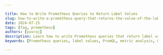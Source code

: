 ```yaml
---

title: How to Write Prometheus Queries to Return Label Values
slug: how-to-write-a-prometheus-query-that-returns-the-value-of-the-label
date: 2024-07-25
tags: [faq, prometheus]
authors: [yuvraj]
description: Learn how to write Prometheus queries that return label values. Master PromQL, advanced techniques, and best practices for efficient metric analysis.
keywords: [Prometheus queries, label values, PromQL, metric analysis, Grafana visualization, monitoring systems]

---
```


<head>
<script
  type="application/ld+json"
  dangerouslySetInnerHTML={{ __html: JSON.stringify({
    "@context": "https://schema.org",
    "@type": "TechArticle",
    "headline": "How to Write Prometheus Queries to Return Label Values",
    "alternativeHeadline": "Mastering PromQL: Writing Queries to Return Label Values",
    "author": {
      "@type": "Person",
      "name": "Yuvraj"
    },
    "publisher": {
      "@type": "Organization",
      "name": "SigNoz",
      "logo": {
        "@type": "ImageObject",
        "url": "https://signoz.io/img/SigNozLogo-orange.svg"
      }
    },
    "datePublished": "2024-07-25T00:00:00Z",
    "dateModified": "2024-07-25T00:00:00Z",
    "mainEntityOfPage": {
      "@type": "WebPage",
      "@id": "https://signoz.io/guides/how-to-write-a-prometheus-query-that-returns-the-value-of-the-label/"
    },
    "description": "Learn how to write Prometheus queries that return label values. Master PromQL, advanced techniques, and best practices for efficient metric analysis.",
    "keywords": "Prometheus queries, label values, PromQL, metric analysis, Grafana visualization, monitoring systems",
    "articleSection": "Technology",
    "inLanguage": "en",
    "isPartOf": {
      "@type": "Blog",
      "name": "SigNoz Blog",
      "url": "https://signoz.io/blog/"
    },
    "about": [
      {
        "@type": "Thing",
        "name": "Prometheus",
        "description": "An open-source monitoring and alerting toolkit designed for reliability and scalability."
      },
      {
        "@type": "Thing",
        "name": "PromQL",
        "description": "Prometheus Query Language used to query and analyze metrics."
      },
      {
        "@type": "Thing",
        "name": "Label Values",
        "description": "Key-value pairs in Prometheus metrics that provide additional context and allow for fine-grained filtering and aggregation."
      }
    ],
    "mentions": [
      {
        "@type": "SoftwareApplication",
        "name": "Prometheus",
        "applicationCategory": "Monitoring Tool"
      },
      {
        "@type": "SoftwareApplication",
        "name": "SigNoz",
        "applicationCategory": "Observability Platform"
      },
      {
        "@type": "SoftwareApplication",
        "name": "Grafana",
        "applicationCategory": "Visualization Tool"
      }
    ],
    "mainEntity": {
      "@type": "FAQPage",
      "mainEntity": [
        {
          "@type": "Question",
          "name": "What's the difference between a metric name and a label in Prometheus?",
          "acceptedAnswer": {
            "@type": "Answer",
            "text": "A metric name identifies the measurement being collected, while labels provide additional context or dimensions for that metric. For example, `http_requests_total` is a metric name, and `method=\"GET\"` is a label."
          }
        },
        {
          "@type": "Question",
          "name": "How can I query for the absence of a label?",
          "acceptedAnswer": {
            "@type": "Answer",
            "text": "Use the `!=` matcher with an empty string: `http_requests_total{method!=\"\"}`. This selects all `http_requests_total` metrics where the `method` label is present."
          }
        },
        {
          "@type": "Question",
          "name": "Is it possible to perform mathematical operations on label values?",
          "acceptedAnswer": {
            "@type": "Answer",
            "text": "PromQL doesn't support direct mathematical operations on label values. However, you can use functions like `label_replace()` to manipulate label values based on regular expressions."
          }
        },
        {
          "@type": "Question",
          "name": "Can I use label queries in Prometheus alerting rules?",
          "acceptedAnswer": {
            "@type": "Answer",
            "text": "Yes, you can use label queries in alerting rules. This allows you to create specific alerts based on label values, enhancing your monitoring capabilities."
          }
        }
      ]
    },
    "tutorial": {
      "@type": "HowTo",
      "name": "Writing Prometheus Queries to Return Label Values",
      "step": [
        {
          "@type": "HowToStep",
          "name": "Select Metrics with Specific Labels",
          "text": "Use the basic syntax `metric_name{label_name=\"label_value\"}` to select metrics with specific labels."
        },
        {
          "@type": "HowToStep",
          "name": "Use Label Matchers",
          "text": "Apply label matchers like `=`, `!=`, `=~`, and `!~` for exact matches, inequality, regex matches, and regex not matches respectively."
        },
        {
          "@type": "HowToStep",
          "name": "Extract Label Values",
          "text": "Use the `label()` function to extract label values from metrics, for example, `label(metric_name, \"label_name\")`."
        },
        {
          "@type": "HowToStep",
          "name": "Combine Label Conditions",
          "text": "Combine multiple label conditions for more refined queries, such as `http_requests_total{method=\"GET\", status=\"200\"}`."
        },
        {
          "@type": "HowToStep",
          "name": "Apply Grouping and Aggregation",
          "text": "Use the `group()` function to group by label values and apply aggregation functions like `sum()`, e.g., `sum(http_requests_total) by (method)`."
        }
      ]
    }
  }) }}
/>
</head>

Prometheus queries that return label values are essential for effective metric analysis in monitoring systems. This guide will show you how to write these queries, from basic syntax to advanced techniques.

## Understanding Prometheus Labels and Queries

Prometheus is an open-source monitoring and alerting toolkit designed for reliability and scalability. It collects and stores time series data as metrics, with each metric having a name and a set of key-value pairs called labels.

Labels in Prometheus are crucial for organizing and querying metrics. They provide additional context to the data, allowing for fine-grained filtering and aggregation. For example, a metric `http_requests_total` might have labels like `method`, `status`, and `endpoint`.

Querying label values is important for several reasons:

1. Filtering: You can select specific subsets of your data.
2. Grouping: Labels allow you to aggregate data across different dimensions.
3. Analysis: Label values often contain important metadata about your metrics.

To query Prometheus, you use PromQL (Prometheus Query Language). PromQL is a powerful language designed specifically for time series data manipulation.

## Writing Queries to Return Label Values

To select metrics with specific labels, use this basic syntax:

```
metric_name{label_name="label_value"}
```

For example, to select all HTTP requests for the `/api` endpoint:

```
http_requests_total{endpoint="/api"}
```

Prometheus provides several label matchers:

- `=`: Exact match
- `!=`: Not equal
- `=~`: Regex match
- `!~`: Regex not match

To extract label values, use the `label()` function:

```
label(metric_name, "label_name")

```

For instance, to get all unique values of the `method` label for HTTP requests:

```
label(http_requests_total, "method")

```

You can combine multiple label conditions:

```
http_requests_total{method="GET", status="200"}

```

### Advanced Label Querying Techniques

For more complex queries, use the `group()` function to group by label values:

```
sum(http_requests_total) by (method)

```

This query returns the total number of HTTP requests grouped by the `method` label.

Regular expressions are powerful tools for label queries. To select all metrics where the `endpoint` label starts with `/api`:

```
http_requests_total{endpoint=~"/api.*"}

```

When performing operations on metrics with different label sets, use `on()` to specify which labels to match:

```
(http_requests_total / http_requests_total{status="200"}) on (method, endpoint)

```

This calculates the ratio of total requests to successful requests for each method and endpoint combination.

## Visualizing Label Values in Grafana

Grafana is a popular platform for visualizing Prometheus metrics. To set up a Prometheus data source in Grafana:

1. Go to Configuration > Data Sources
2. Click "Add data source"
3. Select Prometheus
4. Enter your Prometheus server URL
5. Click "Save & Test"

To create a dashboard displaying label values:

1. Create a new dashboard
2. Add a new panel
3. Select the Prometheus data source
4. Enter your PromQL query
5. Choose an appropriate visualization

For example, to display the top 5 endpoints by request count:

```
topk(5, sum(http_requests_total) by (endpoint))
```

Use the "Stat" panel to display single label values effectively. For multiple values, consider using tables or bar charts.

## SigNoz: A Comprehensive Alternative

While Grafana and Prometheus are powerful tools, SigNoz offers a more integrated solution for monitoring and visualization. SigNoz provides:

- Built-in dashboards for common metrics
- Easy setup and configuration
- Advanced querying capabilities
- Unified platform for metrics, traces, and logs

To get started with SigNoz:

<GetStartedSigNoz />

SigNoz simplifies the process of querying and visualizing label values, making it an excellent choice for teams looking for a comprehensive monitoring solution.

## Best Practices for Label Querying

To ensure efficient and maintainable label queries:

1. Use meaningful and consistent label names
2. Avoid high-cardinality labels (labels with many unique values)
3. Keep queries simple and readable
4. Use comments to explain complex queries
5. Regularly review and optimize your queries

Common pitfalls to avoid:

- Overusing regex matches, which can be slow
- Querying too many metrics at once
- Neglecting to use appropriate time ranges

By following these best practices, you'll create efficient, readable, and maintainable Prometheus queries.

## Key Takeaways

- Labels are essential for organizing and querying Prometheus metrics
- PromQL offers powerful functions for extracting and manipulating label values
- Combining label queries with visualization tools enhances metric analysis
- Following best practices ensures efficient and maintainable label querying

## FAQs

### What's the difference between a metric name and a label in Prometheus?

A metric name identifies the measurement being collected, while labels provide additional context or dimensions for that metric. For example, `http_requests_total` is a metric name, and `method="GET"` is a label.

### How can I query for the absence of a label?

Use the `!=` matcher with an empty string:

```
http_requests_total{method!=""}

```

This selects all `http_requests_total` metrics where the `method` label is present.

### Is it possible to perform mathematical operations on label values?

PromQL doesn't support direct mathematical operations on label values. However, you can use functions like `label_replace()` to manipulate label values based on regular expressions.

### Can I use label queries in Prometheus alerting rules?

Yes, you can use label queries in alerting rules. This allows you to create specific alerts based on label values, enhancing your monitoring capabilities.